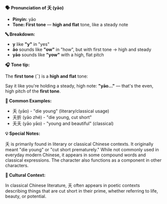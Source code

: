 **🗣️ Pronunciation of 夭 (yāo)**

- **Pinyin:** yāo
- **Tone: First tone** — **high and flat** tone, like a steady note

**🔤 Breakdown:**

- **y** like **"y"** in "yes"
- **āo** sounds like **"ow"** in "how", but with first tone → high and steady
- **yāo** sounds like **"yow"** with a high, flat pitch

**🎧 Tone tip:**

The **first tone** (¯) is a **high and flat** tone:

Say it like you're holding a steady, high note: **"yāo..."** — that's the even, high pitch of the
**first tone**.

**📝 Common Examples:**

- 夭 (yāo) - "die young" (literary/classical usage)
- 夭折 (yāo zhé) - "die young, cut short"
- 夭夭 (yāo yāo) - "young and beautiful" (classical)

**💡 Special Notes:**

夭 is primarily found in literary or classical Chinese contexts. It originally meant "die young" or
"cut short prematurely." While not commonly used in everyday modern Chinese, it appears in some
compound words and classical expressions. The character also functions as a component in other
characters.

**📍 Cultural Context:**

In classical Chinese literature, 夭 often appears in poetic contexts describing things that are cut
short in their prime, whether referring to life, beauty, or potential.
